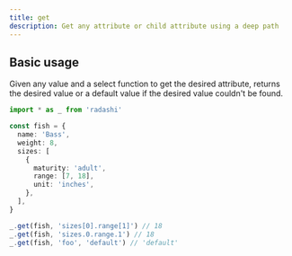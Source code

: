 ```yaml
---
title: get
description: Get any attribute or child attribute using a deep path
---
```


## Basic usage

Given any value and a select function to get the desired attribute, returns the desired value or a default value if the desired value couldn't be found.

```ts
import * as _ from 'radashi'

const fish = {
  name: 'Bass',
  weight: 8,
  sizes: [
    {
      maturity: 'adult',
      range: [7, 18],
      unit: 'inches',
    },
  ],
}

_.get(fish, 'sizes[0].range[1]') // 18
_.get(fish, 'sizes.0.range.1') // 18
_.get(fish, 'foo', 'default') // 'default'
```
